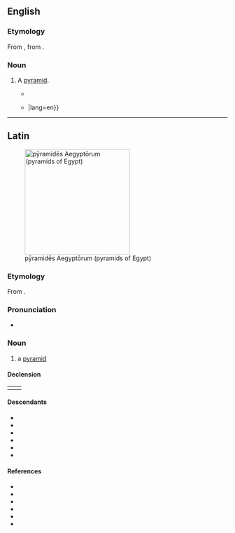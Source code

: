 ==English==

===Etymology===
From {{bor|en|la|pȳramis}}, from {{der|en|grc|πυραμίς}}.

===Noun===
{{en-noun|pyramides}} <!--plural "pyramises" only in Shakespeare?-->

# {{lb|en|obsolete}} A [[pyramid]].
#*{{quote-book|title= The Way To Geometry: [Being Necessary and Usefull for Astronomers, Enginees, Geographers,. Architects, Land-meaters, Carpenters, Sea-men & Etc.]|author=Peter Ramus|translator=Peter Bedwell|year=1636 |pages=277-278|url= https://www.gutenberg.org/files/26752/26752-h/26752-h.htm |passage= And from hence also shall be the geodesy of the Icosaedrum. For the finding out of the heighth of the '''pyramis''', there is the semidiagony of the side of the decangle and the halfe ray of the circle: But the side of the decangle is a right line subtending the halfe periphery of the side of the quinquangle, or else the greater segment of the ray proportionally cut.|lang=en}}
#*{{quote-book|title= Letters on Egypt, Edom, and the Holy Land|volume=1|author= Alexander Crawford Lindsay Crawford|year=1838 |page=95|url= https://books.google.co.nz/books?id=A71FAAAAIAAJ |passage= For as a '''Pyramis''', beginning at a point, by little and little dilateth into all parts{{...}}|lang=en}}

----

==Latin==
[[File:All Gizah Pyramids.jpg|thumb|240px|pȳramidēs Aegyptōrum (pyramids of Egypt)]]

===Etymology===
From {{der|la|grc|πυραμίς}}.

===Pronunciation===
* {{la-IPA|pȳramis}}

===Noun===
{{la-noun|pȳramis|pȳramidis|gen2=pȳramidos|f|third}}

# a [[pyramid]]

====Declension====
{|
|{{la-ndecl|pȳramis/pȳramid<3>}}
|{{la-ndecl|pȳramis/pȳramid<3.Greek.-s>}}
|}

====Descendants====
* {{desc|en|pyramid|bor=yes}}
* {{desc|fr|pyramide|bor=yes}}
* {{desc|gl|pirámide|bor=yes}}
* {{desc|it|piramide|bor=yes}}
* {{desc|pt|pirâmide|bor=yes}}
* {{desc|es|pirámide|bor=yes}}

====References====
* {{R:L&S|pyramis}}
* {{R:Elementary Lewis}}
* {{R:du Cange}}
* {{R:Gaffiot}}
* {{R:Peck}}
* {{R:NLW}}